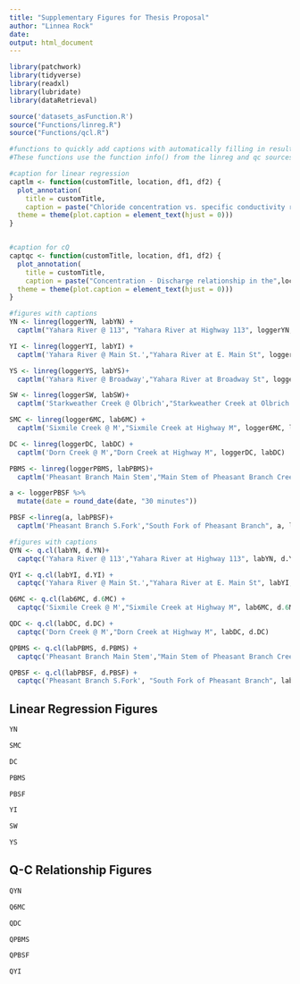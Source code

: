 ```yaml
---
title: "Supplementary Figures for Thesis Proposal"
author: "Linnea Rock"
date:
output: html_document
---
```


```r
library(patchwork)
library(tidyverse)
library(readxl)
library(lubridate)
library(dataRetrieval)

source('datasets_asFunction.R')
source("Functions/linreg.R")
source("Functions/qcl.R")

```


```r

#functions to quickly add captions with automatically filling in results from lm 
#These functions use the function info() from the linreg and qc sources. The functions below were adapted from capt in linreg to work in .Rmd

#caption for linear regression
captlm <- function(customTitle, location, df1, df2) {
  plot_annotation(
    title = customTitle,
    caption = paste("Chloride concentration vs. specific conductivity relationship in the",location, ".\nThe linear regression is represented by the equation y=", round(coef(info(df1, df2))[2,1], 4), "x + ", round(coef(info(df1, df2))[1,1], 4), ". \n","The correlation has an r-squared value of ", round(glance(info(df1, df2))$r.squared, 4)," and a p-value of ", round(glance(info(df1, df2))$p.value, 4), ".", sep = ""),
  theme = theme(plot.caption = element_text(hjust = 0)))
} 


#caption for cQ
captqc <- function(customTitle, location, df1, df2) {
  plot_annotation(
    title = customTitle,
    caption = paste("Concentration - Discharge relationship in the",location, ".\nThe linear regression is represented by the equation y=", round(coef(infoq(df1, df2))[2,1], 4), "x + ", round(coef(infoq(df1, df2))[1,1], 4), ". \n","The correlation has an r-squared value of ", round(glance(infoq(df1, df2))$r.squared, 4)," and a p-value of ", round(glance(infoq(df1, df2))$p.value, 4), ".", sep = ""),
  theme = theme(plot.caption = element_text(hjust = 0)))
} 


```

```r

#figures with captions 
YN <- linreg(loggerYN, labYN) +
  captlm("Yahara River @ 113", "Yahara River at Highway 113", loggerYN, labYN)

YI <- linreg(loggerYI, labYI) + 
  captlm('Yahara River @ Main St.',"Yahara River at E. Main St", loggerYI, labYI)

YS <- linreg(loggerYS, labYS)+
  captlm('Yahara River @ Broadway',"Yahara River at Broadway St", loggerYS, labYS)

SW <- linreg(loggerSW, labSW)+
  captlm('Starkweather Creek @ Olbrich',"Starkweather Creek at Olbrich Garden", loggerSW, labSW)

SMC <- linreg(logger6MC, lab6MC) +
  captlm('Sixmile Creek @ M',"Sixmile Creek at Highway M", logger6MC, lab6MC)

DC <- linreg(loggerDC, labDC) +
  captlm('Dorn Creek @ M',"Dorn Creek at Highway M", loggerDC, labDC)

PBMS <- linreg(loggerPBMS, labPBMS)+
  captlm('Pheasant Branch Main Stem',"Main Stem of Pheasant Branch Creek", loggerPBMS, labPBMS)

a <- loggerPBSF %>%
  mutate(date = round_date(date, "30 minutes")) 

PBSF <-linreg(a, labPBSF)+
  captlm('Pheasant Branch S.Fork',"South Fork of Pheasant Branch", a, labPBSF)
```


```r
#figures with captions
QYN <- q.cl(labYN, d.YN)+
  captqc('Yahara River @ 113',"Yahara River at Highway 113", labYN, d.YN)

QYI <- q.cl(labYI, d.YI) +
  captqc('Yahara River @ Main St.',"Yahara River at E. Main St", labYI, d.YI)

Q6MC <- q.cl(lab6MC, d.6MC) +
  captqc('Sixmile Creek @ M',"Sixmile Creek at Highway M", lab6MC, d.6MC)

QDC <- q.cl(labDC, d.DC) +
  captqc('Dorn Creek @ M',"Dorn Creek at Highway M", labDC, d.DC)

QPBMS <- q.cl(labPBMS, d.PBMS) +
  captqc('Pheasant Branch Main Stem',"Main Stem of Pheasant Branch Creek", labPBMS, d.PBMS)

QPBSF <- q.cl(labPBSF, d.PBSF) +
  captqc('Pheasant Branch S.Fork', "South Fork of Pheasant Branch", labPBSF, d.PBSF)
```

## Linear Regression Figures
```r
YN

SMC

DC

PBMS

PBSF

YI

SW

YS
```

## Q-C Relationship Figures
```r
QYN

Q6MC

QDC

QPBMS

QPBSF

QYI
```

